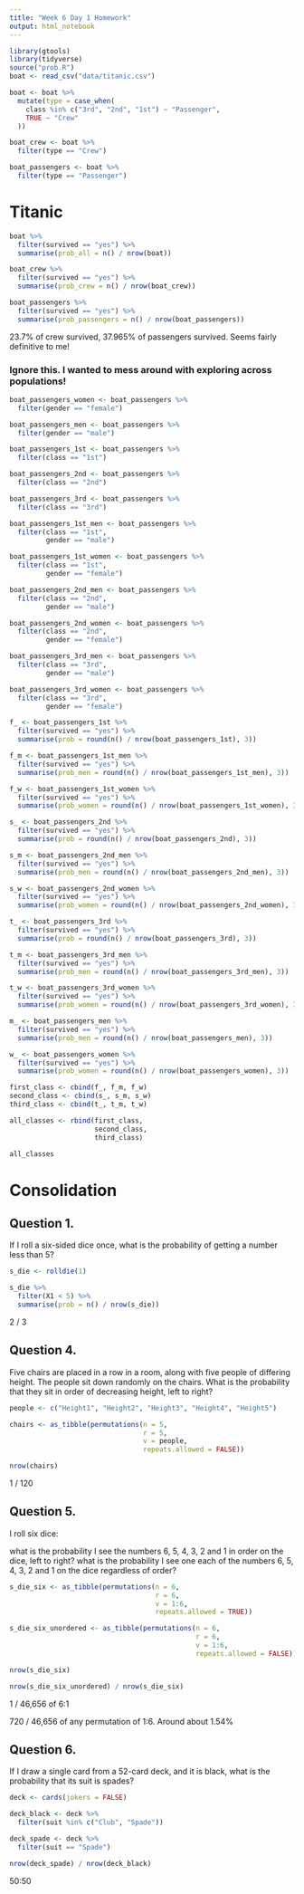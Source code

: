 ```yaml
---
title: "Week 6 Day 1 Homework"
output: html_notebook
---
```


```r
library(gtools)
library(tidyverse)
source("prob.R")
boat <- read_csv("data/titanic.csv")
```
```r
boat <- boat %>% 
  mutate(type = case_when(
    class %in% c("3rd", "2nd", "1st") ~ "Passenger",
    TRUE ~ "Crew"
  ))

boat_crew <- boat %>% 
  filter(type == "Crew")

boat_passengers <- boat %>% 
  filter(type == "Passenger")
```

# Titanic

```r
boat %>% 
  filter(survived == "yes") %>% 
  summarise(prob_all = n() / nrow(boat))

boat_crew %>% 
  filter(survived == "yes") %>% 
  summarise(prob_crew = n() / nrow(boat_crew))

boat_passengers %>% 
  filter(survived == "yes") %>% 
  summarise(prob_passengers = n() / nrow(boat_passengers))
```

23.7% of crew survived, 37.965% of passengers survived. Seems fairly definitive to me!

### Ignore this. I wanted to mess around with exploring across populations!

```r
boat_passengers_women <- boat_passengers %>% 
  filter(gender == "female")

boat_passengers_men <- boat_passengers %>% 
  filter(gender == "male")

boat_passengers_1st <- boat_passengers %>% 
  filter(class == "1st")

boat_passengers_2nd <- boat_passengers %>% 
  filter(class == "2nd")

boat_passengers_3rd <- boat_passengers %>% 
  filter(class == "3rd")

boat_passengers_1st_men <- boat_passengers %>% 
  filter(class == "1st",
         gender == "male")

boat_passengers_1st_women <- boat_passengers %>% 
  filter(class == "1st",
         gender == "female")

boat_passengers_2nd_men <- boat_passengers %>% 
  filter(class == "2nd",
         gender == "male")

boat_passengers_2nd_women <- boat_passengers %>% 
  filter(class == "2nd",
         gender == "female")

boat_passengers_3rd_men <- boat_passengers %>% 
  filter(class == "3rd",
         gender == "male")

boat_passengers_3rd_women <- boat_passengers %>% 
  filter(class == "3rd",
         gender == "female")

f_ <- boat_passengers_1st %>% 
  filter(survived == "yes") %>% 
  summarise(prob = round(n() / nrow(boat_passengers_1st), 3))

f_m <- boat_passengers_1st_men %>% 
  filter(survived == "yes") %>% 
  summarise(prob_men = round(n() / nrow(boat_passengers_1st_men), 3))

f_w <- boat_passengers_1st_women %>% 
  filter(survived == "yes") %>% 
  summarise(prob_women = round(n() / nrow(boat_passengers_1st_women), 3))

s_ <- boat_passengers_2nd %>% 
  filter(survived == "yes") %>% 
  summarise(prob = round(n() / nrow(boat_passengers_2nd), 3))

s_m <- boat_passengers_2nd_men %>% 
  filter(survived == "yes") %>% 
  summarise(prob_men = round(n() / nrow(boat_passengers_2nd_men), 3))

s_w <- boat_passengers_2nd_women %>% 
  filter(survived == "yes") %>% 
  summarise(prob_women = round(n() / nrow(boat_passengers_2nd_women), 3))

t_ <- boat_passengers_3rd %>% 
  filter(survived == "yes") %>% 
  summarise(prob = round(n() / nrow(boat_passengers_3rd), 3))

t_m <- boat_passengers_3rd_men %>% 
  filter(survived == "yes") %>% 
  summarise(prob_men = round(n() / nrow(boat_passengers_3rd_men), 3))

t_w <- boat_passengers_3rd_women %>% 
  filter(survived == "yes") %>% 
  summarise(prob_women = round(n() / nrow(boat_passengers_3rd_women), 3))

m_ <- boat_passengers_men %>% 
  filter(survived == "yes") %>% 
  summarise(prob_men = round(n() / nrow(boat_passengers_men), 3))

w_ <- boat_passengers_women %>% 
  filter(survived == "yes") %>% 
  summarise(prob_women = round(n() / nrow(boat_passengers_women), 3))

first_class <- cbind(f_, f_m, f_w)
second_class <- cbind(s_, s_m, s_w)
third_class <- cbind(t_, t_m, t_w)

all_classes <- rbind(first_class,
                     second_class,
                     third_class)

all_classes
```

# Consolidation

## Question 1.
If I roll a six-sided dice once, what is the probability of getting a number less than 5?

```r
s_die <- rolldie(1)

s_die %>% 
  filter(X1 < 5) %>% 
  summarise(prob = n() / nrow(s_die))
```

2 / 3

## Question 4.
Five chairs are placed in a row in a room, along with five people of differing height. The people sit down randomly on the chairs. What is the probability that they sit in order of decreasing height, left to right?

```r
people <- c("Height1", "Height2", "Height3", "Height4", "Height5")
```

```r
chairs <- as_tibble(permutations(n = 5, 
                                 r = 5, 
                                 v = people, 
                                 repeats.allowed = FALSE))

nrow(chairs)
```

1 / 120

## Question 5.
I roll six dice:

what is the probability I see the numbers 6, 5, 4, 3, 2 and 1 in order on the dice, left to right?
what is the probability I see one each of the numbers 6, 5, 4, 3, 2 and 1 on the dice regardless of order?

```r
s_die_six <- as_tibble(permutations(n = 6,
                                    r = 6,
                                    v = 1:6,
                                    repeats.allowed = TRUE))

s_die_six_unordered <- as_tibble(permutations(n = 6,
                                              r = 6,
                                              v = 1:6,
                                              repeats.allowed = FALSE))

nrow(s_die_six)

nrow(s_die_six_unordered) / nrow(s_die_six)
```
1 / 46,656 of 6:1

720 / 46,656 of any permutation of 1:6. Around about 1.54%

## Question 6.
If I draw a single card from a 52-card deck, and it is black, what is the probability that its suit is spades?

```r
deck <- cards(jokers = FALSE)

deck_black <- deck %>% 
  filter(suit %in% c("Club", "Spade"))

deck_spade <- deck %>% 
  filter(suit == "Spade")

nrow(deck_spade) / nrow(deck_black)
```

50:50